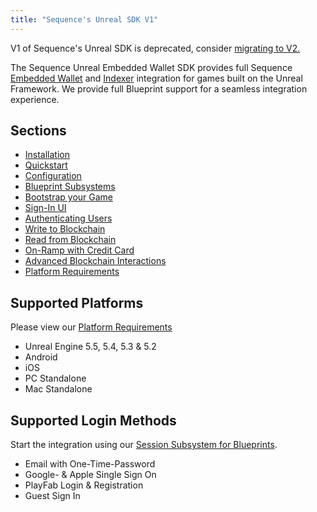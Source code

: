 ---
title: "Sequence's Unreal SDK V1"
---

V1 of Sequence's Unreal SDK is deprecated, consider [migrating to V2.](/sdk/unreal/migration)

The Sequence Unreal Embedded Wallet SDK provides full Sequence [Embedded Wallet](/solutions/wallets/embedded-wallet/overview) and [Indexer](/api/indexer/overview) integration
for games built on the Unreal Framework. We provide full Blueprint support for a seamless integration experience.

## Sections

- [Installation](/sdk/unreal/v1/installation)
- [Quickstart](/sdk/unreal/v1/quickstart)
- [Configuration](/sdk/unreal/v1/configuration)
- [Blueprint Subsystems](/sdk/unreal/v1/subsystems)
- [Bootstrap your Game](/sdk/unreal/v1/bootstrap_game)
- [Sign-In UI](/sdk/unreal/v1/user_interfaces)
- [Authenticating Users](/sdk/unreal/v1/authentication)
- [Write to Blockchain](/sdk/unreal/v1/write-to-blockchain)
- [Read from Blockchain](/sdk/unreal/v1/read-from-blockchain)
- [On-Ramp with Credit Card](/sdk/unreal/v1/onboard-user-funds)
- [Advanced Blockchain Interactions](/sdk/unreal/v1/advanced)
- [Platform Requirements](/sdk/unreal/v1/platforms)

## Supported Platforms

Please view our [Platform Requirements](/sdk/unreal/v1/platforms)

- Unreal Engine 5.5, 5.4, 5.3 & 5.2
- Android
- iOS
- PC Standalone
- Mac Standalone

## Supported Login Methods

Start the integration using our [Session Subsystem for Blueprints](/sdk/unreal/v1/authentication).

- Email with One-Time-Password
- Google- & Apple Single Sign On
- PlayFab Login & Registration
- Guest Sign In
